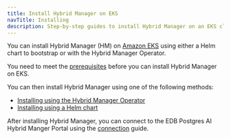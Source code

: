 ```yaml
---
title: Install Hybrid Manager on EKS
navTitle: Installing
description: Step-by-step guides to install Hybrid Manager on an EKS cluster using either the Hybrid Manager Operator or a Helm chart.
---
```


You can install Hybrid Manager (HM) on [Amazon EKS](https://aws.amazon.com/eks/) using either a Helm chart to bootstrap or with the Hybrid Manager Operator.

You need to meet the [prerequisites](../prerequisites) before you can install Hybrid Manager on EKS.

You can then install Hybrid Manager using one of the following methods:

- [Installing using the Hybrid Manager Operator](installingop)
- [Installing using a Helm chart](installinghelm)

After installing Hybrid Manager, you can connect to the EDB Postgres AI Hybrid Manger Portal using the [connection](../portalconnection) guide.

